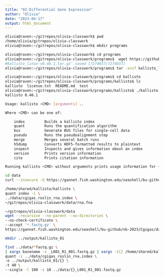 ```yaml
---
title: "02-Differential Gene Expression"
author: "Olivia"
date: "2023-04-17"
output: html_document
---
```


```bash
olivia@raven:~/gitrepos/olivia-classwork$ pwd
/home/olivia/gitrepos/olivia-classwork
olivia@raven:~/gitrepos/olivia-classwork$ mkdir programs
```

```bash
olivia@raven:~/gitrepos/olivia-classwork$ cd programs
olivia@raven:~/gitrepos/olivia-classwork/programs$  wget https://github.com/pachterlab/kallisto/releases/download/v0.46.1/kallisto_linux-v0.46.1.tar.gz
#kallisto_linux-v0.46.1.tar.gz’ saved [7274037/7274037]
olivia@raven:~/gitrepos/olivia-classwork/programs$ tar -xvzf kallisto_linux-v0.46.1.tar.gz
```

```bash
olivia@raven:~/gitrepos/olivia-classwork/programs$ cd kallisto
olivia@raven:~/gitrepos/olivia-classwork/programs/kallisto$ ls
kallisto  license.txt  README.md  test
olivia@raven:~/gitrepos/olivia-classwork/programs/kallisto$ ./kallisto
kallisto 0.46.1

Usage: kallisto <CMD> [arguments] ..

Where <CMD> can be one of:

    index         Builds a kallisto index 
    quant         Runs the quantification algorithm 
    bus           Generate BUS files for single-cell data 
    pseudo        Runs the pseudoalignment step 
    merge         Merges several batch runs 
    h5dump        Converts HDF5-formatted results to plaintext
    inspect       Inspects and gives information about an index
    version       Prints version information
    cite          Prints citation information

Running kallisto <CMD> without arguments prints usage information for <CMD>
```

```bash
cd data
curl --insecure -O https://gannet.fish.washington.edu/seashell/bu-github/nb-2023/Cgigas/data/rna.fna
```

```bash
/home/shared/kallisto/kallisto \
quant index -i \
../data/cgigas_roslin_rna.index \
~/gitrepos/olivia-classwork/data/rna.fna
```

```bash
~/gitrepos/olivia-classwork/data
wget --recursive --no-parent --no-directories \
--no-check-certificate \
--accept '*.fastq.gz' \
https://gannet.fish.washington.edu/seashell/bu-github/nb-2023/Cgigas/data/nopp/
```

```bash
mkdir ../output/kallisto_01

find ../data/*fastq.gz \
| xargs basename -s _L001_R1_001.fastq.gz | xargs -I{} /home/shared/kallisto/kallisto \
quant -i ../data/cgigas_roslin_rna.index \
-o ../output/kallisto_01/{} \
-t 40 \
--single -l 100 -s 10 ../data/{}_L001_R1_001.fastq.gz
```
